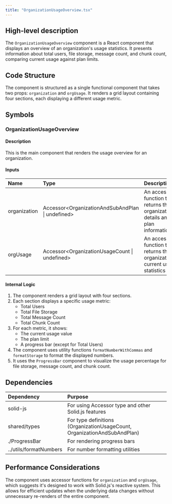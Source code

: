 ```yaml
---
title: "OrganizationUsageOverview.tsx"
---
```


## High-level description
The `OrganizationUsageOverview` component is a React component that displays an overview of an organization's usage statistics. It presents information about total users, file storage, message count, and chunk count, comparing current usage against plan limits.

## Code Structure
The component is structured as a single functional component that takes two props: `organization` and `orgUsage`. It renders a grid layout containing four sections, each displaying a different usage metric.

## Symbols

### OrganizationUsageOverview
#### Description
This is the main component that renders the usage overview for an organization.

#### Inputs
| Name | Type | Description |
|:-----|:-----|:------------|
| organization | Accessor&lt;OrganizationAndSubAndPlan \| undefined&gt; | An accessor function that returns the organization's details and plan information |
| orgUsage | Accessor&lt;OrganizationUsageCount \| undefined&gt; | An accessor function that returns the organization's current usage statistics |

#### Internal Logic
1. The component renders a grid layout with four sections.
2. Each section displays a specific usage metric:
   - Total Users
   - Total File Storage
   - Total Message Count
   - Total Chunk Count
3. For each metric, it shows:
   - The current usage value
   - The plan limit
   - A progress bar (except for Total Users)
4. The component uses utility functions `formatNumberWithCommas` and `formatStorage` to format the displayed numbers.
5. It uses the `ProgressBar` component to visualize the usage percentage for file storage, message count, and chunk count.

## Dependencies
| Dependency | Purpose |
|:-----------|:--------|
| solid-js | For using Accessor type and other Solid.js features |
| shared/types | For type definitions (OrganizationUsageCount, OrganizationAndSubAndPlan) |
| ./ProgressBar | For rendering progress bars |
| ../utils/formatNumbers | For number formatting utilities |

## Performance Considerations
The component uses accessor functions for `organization` and `orgUsage`, which suggests it's designed to work with Solid.js's reactive system. This allows for efficient updates when the underlying data changes without unnecessary re-renders of the entire component.